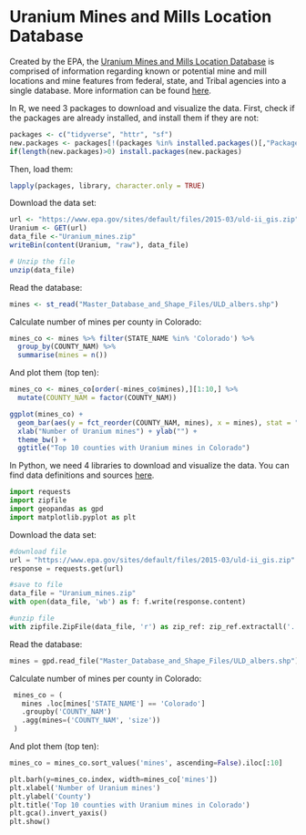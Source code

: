 # **Uranium Mines and Mills Location Database**

Created by the EPA, the [Uranium Mines and Mills Location Database](https://www.epa.gov/radiation/uranium-mines-and-mills-location-database-0#:~:text=The%20Uranium%20Mines%20and%20Mills%20Location%20Database%20is%20designed%20for,Please%20open%20the%20%22CD_Content_Read_First.) is comprised of information regarding known or potential mine and mill locations and mine features from federal, state, and Tribal agencies into a single database. More information can be found [here](https://www.epa.gov/sites/default/files/2015-05/documents/402-r-05-009.pdf).

In R, we need 3 packages to download and visualize the data. First, check if the packages are already installed, and install them if they are not:

```r
packages <- c("tidyverse", "httr", "sf") 
new.packages <- packages[!(packages %in% installed.packages()[,"Package"])] 
if(length(new.packages)>0) install.packages(new.packages) 
```

Then, load them:

```r
lapply(packages, library, character.only = TRUE)
```

Download the data set:

```r
url <- "https://www.epa.gov/sites/default/files/2015-03/uld-ii_gis.zip" 
Uranium <- GET(url) 
data_file <-"Uranium_mines.zip" 
writeBin(content(Uranium, "raw"), data_file)

# Unzip the file
unzip(data_file)
```

Read the database:

```r
mines <- st_read("Master_Database_and_Shape_Files/ULD_albers.shp") 
```

Calculate number of mines per county in Colorado:

```r
mines_co <- mines %>% filter(STATE_NAME %in% 'Colorado') %>% 
  group_by(COUNTY_NAM) %>% 
  summarise(mines = n()) 
```

And plot them (top ten):

```r
mines_co <- mines_co[order(-mines_co$mines),][1:10,] %>% 
  mutate(COUNTY_NAM = factor(COUNTY_NAM)) 

ggplot(mines_co) + 
  geom_bar(aes(y = fct_reorder(COUNTY_NAM, mines), x = mines), stat = "identity") +
  xlab("Number of Uranium mines") + ylab("") + 
  theme_bw() + 
  ggtitle("Top 10 counties with Uranium mines in Colorado")
```

In Python, we need 4 libraries to download and visualize the data. You can find data definitions and sources [here](%5Bhttps://www.epa.gov/sites/default/files/2015-05/documents/402-r-05-009.pdf).

```python
import requests 
import zipfile 
import geopandas as gpd 
import matplotlib.pyplot as plt
```

Download the data set:

```python
#download file
url = "https://www.epa.gov/sites/default/files/2015-03/uld-ii_gis.zip" 
response = requests.get(url)

#save to file
data_file = "Uranium_mines.zip" 
with open(data_file, 'wb') as f: f.write(response.content)

#unzip file
with zipfile.ZipFile(data_file, 'r') as zip_ref: zip_ref.extractall('.')
```

Read the database:

```python
mines = gpd.read_file("Master_Database_and_Shape_Files/ULD_albers.shp")
```

Calculate number of mines per county in Colorado:

```python
 mines_co = ( 
   mines .loc[mines['STATE_NAME'] == 'Colorado'] 
   .groupby('COUNTY_NAM') 
   .agg(mines=('COUNTY_NAM', 'size')) 
 ) 
```

And plot them (top ten):

```python
mines_co = mines_co.sort_values('mines', ascending=False).iloc[:10]

plt.barh(y=mines_co.index, width=mines_co['mines']) 
plt.xlabel('Number of Uranium mines') 
plt.ylabel('County') 
plt.title('Top 10 counties with Uranium mines in Colorado') 
plt.gca().invert_yaxis() 
plt.show()
```
